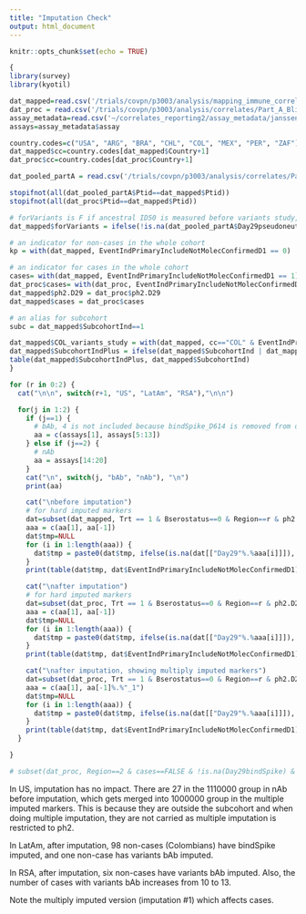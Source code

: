 ```yaml
---
title: "Imputation Check"
output: html_document
---
```


```r
knitr::opts_chunk$set(echo = TRUE)

```



```r
{
library(survey)
library(kyotil)

dat_mapped=read.csv('/trials/covpn/p3003/analysis/mapping_immune_correlates/adata/COVID_ENSEMBLE_PartAComplete_variant_mapped_20240123.csv')
dat_proc = read.csv('/trials/covpn/p3003/analysis/correlates/Part_A_Blinded_Phase_Data/adata/janssen_partA_VL_data_processed_20240126.csv')
assay_metadata=read.csv('~/correlates_reporting2/assay_metadata/janssen_partA_VL_assay_metadata.csv')
assays=assay_metadata$assay

country.codes=c("USA", "ARG", "BRA", "CHL", "COL", "MEX", "PER", "ZAF")
dat_mapped$cc=country.codes[dat_mapped$Country+1]
dat_proc$cc=country.codes[dat_proc$Country+1]

dat_pooled_partA = read.csv('/trials/covpn/p3003/analysis/correlates/Part_A_Blinded_Phase_Data/adata/janssen_pooled_partA_data_processed_with_riskscore.csv')

stopifnot(all(dat_pooled_partA$Ptid==dat_mapped$Ptid))
stopifnot(all(dat_proc$Ptid==dat_mapped$Ptid))

# forVariants is F if ancestral ID50 is measured before variants study, T if for variants study
dat_mapped$forVariants = ifelse(!is.na(dat_pooled_partA$Day29pseudoneutid50),F,T)

# an indicator for non-cases in the whole cohort
kp = with(dat_mapped, EventIndPrimaryIncludeNotMolecConfirmedD1 == 0)

# an indicator for cases in the whole cohort
cases= with(dat_mapped, EventIndPrimaryIncludeNotMolecConfirmedD1 == 1)
dat_proc$cases= with(dat_proc, EventIndPrimaryIncludeNotMolecConfirmedD1 == 1)
dat_mapped$ph2.D29 = dat_proc$ph2.D29
dat_mapped$cases = dat_proc$cases

# an alias for subcohort
subc = dat_mapped$SubcohortInd==1

dat_mapped$COL_variants_study = with(dat_mapped, cc=="COL" & EventIndPrimaryIncludeNotMolecConfirmedD1==0 & SubcohortInd!=1 & !is.na(Day29bindSpike_D614))
dat_mapped$SubcohortIndPlus = ifelse(dat_mapped$SubcohortInd | dat_mapped$COL_variants_study, 1, 0)
table(dat_mapped$SubcohortIndPlus, dat_mapped$SubcohortInd)
}


```




```r

for (r in 0:2) {
  cat("\n\n", switch(r+1, "US", "LatAm", "RSA"),"\n\n")

  for(j in 1:2) {
    if (j==1) {
      # bAb, 4 is not included because bindSpike_D614 is removed from dat_proc
      aa = c(assays[1], assays[5:13]) 
    } else if (j==2) {
      # nAb
      aa = assays[14:20] 
    }
    cat("\n", switch(j, "bAb", "nAb"), "\n")
    print(aa)

    cat("\nbefore imputation")
    # for hard imputed markers
    dat=subset(dat_mapped, Trt == 1 & Bserostatus==0 & Region==r & ph2.D29==1) # use ph2.D29==1 to focus on the ph2 b/c there are ptids outside subcohort who have anc bAb but not anc nAb
    aaa = c(aa[1], aa[-1])
    dat$tmp=NULL
    for (i in 1:length(aaa)) { 
      dat$tmp = paste0(dat$tmp, ifelse(is.na(dat[["Day29"%.%aaa[i]]]), 0, 1))
    }
    print(table(dat$tmp, dat$EventIndPrimaryIncludeNotMolecConfirmedD1))

    cat("\nafter imputation")
    # for hard imputed markers
    dat=subset(dat_proc, Trt == 1 & Bserostatus==0 & Region==r & ph2.D29==1) # use ph2.D29==1 to focus on the ph2 b/c there are ptids outside subcohort who have anc bAb but not anc nAb
    aaa = c(aa[1], aa[-1])
    dat$tmp=NULL
    for (i in 1:length(aaa)) { 
      dat$tmp = paste0(dat$tmp, ifelse(is.na(dat[["Day29"%.%aaa[i]]]), 0, 1))
    }
    print(table(dat$tmp, dat$EventIndPrimaryIncludeNotMolecConfirmedD1))

    cat("\nafter imputation, showing multiply imputed markers")
    dat=subset(dat_proc, Trt == 1 & Bserostatus==0 & Region==r & ph2.D29==1) # use ph2.D29==1 to focus on the ph2 b/c there are ptids outside subcohort who have anc bAb but not anc nAb
    aaa = c(aa[1], aa[-1]%.%"_1")
    dat$tmp=NULL
    for (i in 1:length(aaa)) { 
      dat$tmp = paste0(dat$tmp, ifelse(is.na(dat[["Day29"%.%aaa[i]]]), 0, 1))
    }
    print(table(dat$tmp, dat$EventIndPrimaryIncludeNotMolecConfirmedD1))
  }

}

# subset(dat_proc, Region==2 & cases==FALSE & !is.na(Day29bindSpike) & !is.na(Day29bindSpike_P.1) & is.na(Day29bindSpike_P.1_1))[,c("SubcohortInd","EventIndPrimaryIncludeNotMolecConfirmedD1")]


```

In US, imputation has no impact. There are 27 in the 1110000 group in nAb before imputation, which gets merged into 1000000 group in the multiple imputed markers. This is because they are outside the subcohort and when doing multiple imputation, they are not carried as multiple imputation is restricted to ph2. 

In LatAm, after imputation, 98 non-cases (Colombians) have bindSpike imputed, and one non-case has variants bAb imputed.

In RSA, after imputation, six non-cases have variants bAb imputed. Also, the number of cases with variants bAb increases from 10 to 13. 

Note the multiply imputed version (imputation #1) which affects cases.